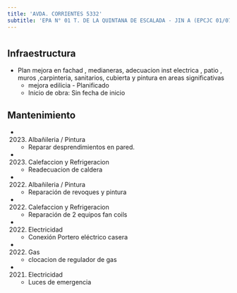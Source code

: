 ```yaml
---
title: 'AVDA. CORRIENTES 5332'
subtitle: 'EPA N° 01 T. DE LA QUINTANA DE ESCALADA - JIN A (EPCJC 01/07°) [S] - EPC N° 01 T. DE LA QUINTANA DE ESCALADA'
---
```


#
## Infraestructura

* Plan mejora en   fachad , medianeras, adecuacion   inst electrica , patio , muros ,carpinteria, sanitarios, cubierta  y  pintura en areas significativas 
    + mejora edilicia - Planificado 
    + Inicio de obra: Sin fecha de inicio 






## Mantenimiento

*  (2023) Albañileria / Pintura 
    + Reparar desprendimientos en pared.

*  (2023) Calefaccion y Refrigeracion 
    + Readecuacion de caldera

*  (2022) Albañileria / Pintura 
    + Reparación de revoques y pintura

*  (2022) Calefaccion y Refrigeracion 
    + Reparación de 2 equipos fan coils

*  (2022) Electricidad 
    + Conexión Portero eléctrico casera

*  (2022) Gas 
    + clocacion de regulador de gas

*  (2021) Electricidad 
    + Luces de emergencia



